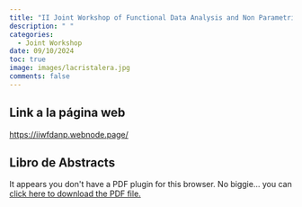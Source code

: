 ```yaml
---
title: "II Joint Workshop of Functional Data Analysis and Non Parametric Statistics"
description: " "
categories:
  - Joint Workshop
date: 09/10/2024
toc: true
image: images/lacristalera.jpg
comments: false
---
```


## Link a la página web

[https://iiwfdanp.webnode.page/](https://iiwfdanp.webnode.page/)

## Libro de Abstracts

```{=html}
<object data="Proceedings_FDA_NP_2024_16_09.pdf" type="application/pdf" width="100%" height="100%" style="min-height:100vh;">
    <p>It appears you don't have a PDF plugin for this browser.
    No biggie... you can <a href="Proceedings_FDA_NP_2024_16_09.pdf">click here to
    download the PDF file.</a></p>
</object>
```
